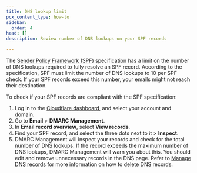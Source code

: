 ```yaml
---
title: DNS lookup limit
pcx_content_type: how-to
sidebar:
  order: 4
head: []
description: Review number of DNS lookups on your SPF records

---
```


The [Sender Policy Framework (SPF)](https://datatracker.ietf.org/doc/rfc4408/) specification has a limit on the number of DNS lookups required to fully resolve an SPF record. According to the specification, SPF must limit the number of DNS lookups to 10 per SPF check. If your SPF records exceed this number, your emails might not reach their destination.

To check if your SPF records are compliant with the SPF specification:

1. Log in to the [Cloudflare dashboard](https://dash.cloudflare.com/), and select your account and domain.
2. Go to **Email** > **DMARC Management**.
3. In **Email record overview**, select **View records**.
4. Find your SPF record, and select the three dots next to it > **Inspect**.
5. DMARC Management will inspect your records and check for the total number of DNS lookups. If the record exceeds the maximum number of DNS lookups, DMARC Management will warn you about this. You should edit and remove unnecessary records in the DNS page. Refer to [Manage DNS records](/dns/manage-dns-records/how-to/create-dns-records/#delete-dns-records) for more information on how to delete DNS records.
